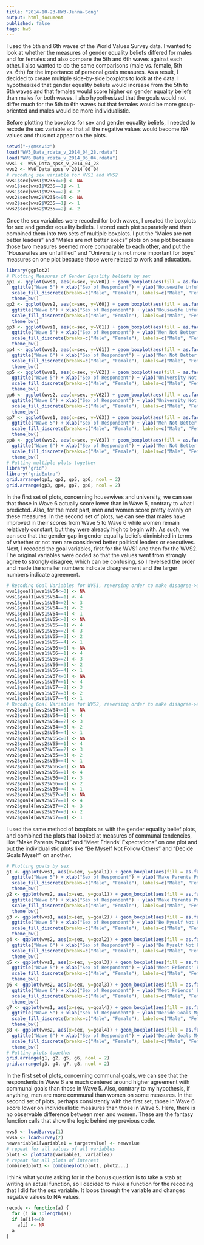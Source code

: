 ```yaml
---
title: "2014-10-23-HW3-Jenna-Song"
output: html_document
published: false
tags: hw3
---
```


I used the 5th and 6th waves of the World Values Survey data. I wanted to look at whether the measures of gender equality beliefs differed for males and for females and also compare the 5th and 6th waves against each other. I also wanted to do the same comparisons (male vs. female, 5th vs. 6th) for the importance of personal goals measures. As a result, I decided to create multiple side-by-side boxplots to look at the data. I hypothesized that gender equality beliefs would increase from the 5th to 6th waves and that females would score higher on gender equality beliefs than males for both waves. I also hypothesized that the goals would not differ much for the 5th to 6th waves but that females would be more group-oriented and males would be more individualistic.

Before plotting the boxplots for sex and gender equality beliefs, I needed to recode the sex variable so that all the negative values would become NA values and thus not appear on the plots.

```r
setwd("~/qmssviz")
load("WV5_Data_rdata_v_2014_04_28.rdata")
load("WV6_Data_rdata_v_2014_06_04.rdata")
wvs1 <- WV5_Data_spss_v_2014_04_28
wvs2 <- WV6_Data_spss_v_2014_06_04
# recoding sex variable for WVS1 and WVS2
wvs1$sex[wvs1$V235<=0] <- NA
wvs1$sex[wvs1$V235==1] <- 1
wvs1$sex[wvs1$V235==2] <- 2
wvs2$sex[wvs2$V235<=0] <- NA
wvs2$sex[wvs2$V235==1] <- 1
wvs2$sex[wvs2$V235==2] <- 2
```

Once the sex variables were recoded for both waves, I created the boxplots for sex and gender equality beliefs. I stored each plot separately and then combined them into two sets of multiple boxplots. I put the "Males are not better leaders" and "Males are not better execs" plots on one plot because those two measures seemed more comparable to each other, and put the "Housewifes are unfulfilled" and "University is not more important for boys" measures on one plot because those were related to work and education.
```r
library(ggplot2)
# Plotting Measures of Gender Equality beliefs by sex
gp1 <- ggplot(wvs1, aes(x=sex, y=V60)) + geom_boxplot(aes(fill = as.factor(sex))) + 
  ggtitle("Wave 5") + xlab("Sex of Respondent") + ylab("Housewife Unfulfilled") + 
  scale_fill_discrete(breaks=c("Male", "Female"), labels=c("Male", "Female")) + 
  theme_bw()
gp2 <- ggplot(wvs2, aes(x=sex, y=V60)) + geom_boxplot(aes(fill = as.factor(sex))) + 
  ggtitle("Wave 6") + xlab("Sex of Respondent") + ylab("Housewife Unfulfilled") + 
  scale_fill_discrete(breaks=c("Male", "Female"), labels=c("Male", "Female")) + 
  theme_bw()
gp3 <- ggplot(wvs1, aes(x=sex, y=V61)) + geom_boxplot(aes(fill = as.factor(sex))) + 
  ggtitle("Wave 5") + xlab("Sex of Respondent") + ylab("Men Not Better Leaders") + 
  scale_fill_discrete(breaks=c("Male", "Female"), labels=c("Male", "Female")) + 
  theme_bw()
gp4 <- ggplot(wvs2, aes(x=sex, y=V61)) + geom_boxplot(aes(fill = as.factor(sex))) + 
  ggtitle("Wave 6") + xlab("Sex of Respondent") + ylab("Men Not Better Leaders") + 
  scale_fill_discrete(breaks=c("Male", "Female"), labels=c("Male", "Female")) + 
  theme_bw()
gp5 <- ggplot(wvs1, aes(x=sex, y=V62)) + geom_boxplot(aes(fill = as.factor(sex))) + 
  ggtitle("Wave 5") + xlab("Sex of Respondent") + ylab("University Not More Impt for Boys") + 
  scale_fill_discrete(breaks=c("Male", "Female"), labels=c("Male", "Female")) + 
  theme_bw()
gp6 <- ggplot(wvs2, aes(x=sex, y=V62)) + geom_boxplot(aes(fill = as.factor(sex))) + 
  ggtitle("Wave 6") + xlab("Sex of Respondent") + ylab("University Not More Impt for Boys") + 
  scale_fill_discrete(breaks=c("Male", "Female"), labels=c("Male", "Female")) + 
  theme_bw()
gp7 <- ggplot(wvs1, aes(x=sex, y=V63)) + geom_boxplot(aes(fill = as.factor(sex))) + 
  ggtitle("Wave 5") + xlab("Sex of Respondent") + ylab("Men Not Better Execs") + 
  scale_fill_discrete(breaks=c("Male", "Female"), labels=c("Male", "Female")) + 
  theme_bw()
gp8 <- ggplot(wvs2, aes(x=sex, y=V63)) + geom_boxplot(aes(fill = as.factor(sex))) + 
  ggtitle("Wave 6") + xlab("Sex of Respondent") + ylab("Men Not Better Execs") + 
  scale_fill_discrete(breaks=c("Male", "Female"), labels=c("Male", "Female")) + 
  theme_bw()
# Putting multiple plots together
library("grid")
library("gridExtra")
grid.arrange(gp1, gp2, gp5, gp6, ncol = 2)
grid.arrange(gp3, gp4, gp7, gp8, ncol = 2)
```
In the first set of plots, concerning housewives and university, we can see that those in Wave 6 actually score lower than in Wave 5, contrary to what I predicted. Also, for the most part, men and women score pretty evenly on these measures.
In the second set of plots, we can see that males have improved in their scores from Wave 5 to Wave 6 while women remain relatively constant, but they were already high to begin with. As such, we can see that the gender gap in gender equality beliefs diminished in terms of whether or not men are considered better political leaders or executives.
Next, I recoded the goal variables, first for the WVS1 and then for the WVS2. The original variables were coded so that the values went from strongly agree to strongly disagree, which can be confusing, so I reversed the order and made the smaller numbers indicate disagreement and the larger numbers indicate agreement. 
```r
# Recoding Goal Variables for WVS1, reversing order to make disagree->agree
wvs1$goal1[wvs1$V64<=0] <- NA
wvs1$goal1[wvs1$V64==1] <- 4
wvs1$goal1[wvs1$V64==2] <- 3
wvs1$goal1[wvs1$V64==3] <- 2
wvs1$goal1[wvs1$V64==4] <- 1
wvs1$goal2[wvs1$V65<=0] <- NA
wvs1$goal2[wvs1$V65==1] <- 4
wvs1$goal2[wvs1$V65==2] <- 3
wvs1$goal2[wvs1$V65==3] <- 2
wvs1$goal2[wvs1$V65==4] <- 1
wvs1$goal3[wvs1$V66<=0] <- NA
wvs1$goal3[wvs1$V66==1] <- 4
wvs1$goal3[wvs1$V66==2] <- 3
wvs1$goal3[wvs1$V66==3] <- 2
wvs1$goal3[wvs1$V66==4] <- 1
wvs1$goal4[wvs1$V67<=0] <- NA
wvs1$goal4[wvs1$V67==1] <- 4
wvs1$goal4[wvs1$V67==2] <- 3
wvs1$goal4[wvs1$V67==3] <- 2
wvs1$goal4[wvs1$V67==4] <- 1
# Recoding Goal Variables for WVS2, reversing order to make disagree->agree
wvs2$goal1[wvs2$V64<=0] <- NA
wvs2$goal1[wvs2$V64==1] <- 4
wvs2$goal1[wvs2$V64==2] <- 3
wvs2$goal1[wvs2$V64==3] <- 2
wvs2$goal1[wvs2$V64==4] <- 1
wvs2$goal2[wvs2$V65<=0] <- NA
wvs2$goal2[wvs2$V65==1] <- 4
wvs2$goal2[wvs2$V65==2] <- 3
wvs2$goal2[wvs2$V65==3] <- 2
wvs2$goal2[wvs2$V65==4] <- 1
wvs2$goal3[wvs2$V66<=0] <- NA
wvs2$goal3[wvs2$V66==1] <- 4
wvs2$goal3[wvs2$V66==2] <- 3
wvs2$goal3[wvs2$V66==3] <- 2
wvs2$goal3[wvs2$V66==4] <- 1
wvs2$goal4[wvs2$V67<=0] <- NA
wvs2$goal4[wvs2$V67==1] <- 4
wvs2$goal4[wvs2$V67==2] <- 3
wvs2$goal4[wvs2$V67==3] <- 2
wvs2$goal4[wvs2$V67==4] <- 1
```

I used the same method of boxplots as with the gender equality belief plots, and combined the plots that looked at measures of communal tendencies, like "Make Parents Proud" and "Meet Friends' Expectations" on one plot and put the individualistic plots like "Be Myself Not Follow Others" and "Decide Goals Myself" on another.

```r
# Plotting goals by sex
g1 <- ggplot(wvs1, aes(x=sex, y=goal1)) + geom_boxplot(aes(fill = as.factor(sex))) + 
  ggtitle("Wave 5") + xlab("Sex of Respondent") + ylab("Make Parents Proud") + 
  scale_fill_discrete(breaks=c("Male", "Female"), labels=c("Male", "Female")) + 
  theme_bw()
g2 <- ggplot(wvs2, aes(x=sex, y=goal1)) + geom_boxplot(aes(fill = as.factor(sex))) + 
  ggtitle("Wave 6") + xlab("Sex of Respondent") + ylab("Make Parents Proud") + 
  scale_fill_discrete(breaks=c("Male", "Female"), labels=c("Male", "Female")) + 
  theme_bw()
g3 <- ggplot(wvs1, aes(x=sex, y=goal2)) + geom_boxplot(aes(fill = as.factor(sex))) + 
  ggtitle("Wave 5") + xlab("Sex of Respondent") + ylab("Be Myself Not Follow Others") + 
  scale_fill_discrete(breaks=c("Male", "Female"), labels=c("Male", "Female")) + 
  theme_bw()
g4 <- ggplot(wvs2, aes(x=sex, y=goal2)) + geom_boxplot(aes(fill = as.factor(sex))) + 
  ggtitle("Wave 6") + xlab("Sex of Respondent") + ylab("Be Myself Not Follow Others") + 
  scale_fill_discrete(breaks=c("Male", "Female"), labels=c("Male", "Female")) + 
  theme_bw()
g5 <- ggplot(wvs1, aes(x=sex, y=goal3)) + geom_boxplot(aes(fill = as.factor(sex))) + 
  ggtitle("Wave 5") + xlab("Sex of Respondent") + ylab("Meet Friends' Expectations") + 
  scale_fill_discrete(breaks=c("Male", "Female"), labels=c("Male", "Female")) + 
  theme_bw()
g6 <- ggplot(wvs2, aes(x=sex, y=goal3)) + geom_boxplot(aes(fill = as.factor(sex))) + 
  ggtitle("Wave 6") + xlab("Sex of Respondent") + ylab("Meet Friends' Expectations") + 
  scale_fill_discrete(breaks=c("Male", "Female"), labels=c("Male", "Female")) + 
  theme_bw()
g7 <- ggplot(wvs1, aes(x=sex, y=goal4)) + geom_boxplot(aes(fill = as.factor(sex))) + 
  ggtitle("Wave 5") + xlab("Sex of Respondent") + ylab("Decide Goals Myself") + 
  scale_fill_discrete(breaks=c("Male", "Female"), labels=c("Male", "Female")) + 
  theme_bw()
g8 <- ggplot(wvs2, aes(x=sex, y=goal4)) + geom_boxplot(aes(fill = as.factor(sex))) + 
  ggtitle("Wave 6") + xlab("Sex of Respondent") + ylab("Decide Goals Myself") + 
  scale_fill_discrete(breaks=c("Male", "Female"), labels=c("Male", "Female")) + 
  theme_bw()
# Putting plots together
grid.arrange(g1, g2, g5, g6, ncol = 2)
grid.arrange(g3, g4, g7, g8, ncol = 2)
```

In the first set of plots, concerning communal goals, we can see that the respondents in Wave 6 are much centered around higher agreement with communal goals than those in Wave 5. Also, contrary to my hypothesis, if anything, men are more communal than women on some measures.
In the second set of plots, perhaps consistently with the first set, those in Wave 6 score lower on individualistic measures than those in Wave 5. Here, there is no observable difference between men and women.
These are the fantasy function calls that show the logic behind my previous code.

```r
wvs5 <- loadSurvey(1)
wvs6 <- loadSurvey(2)
newvariable1[variable1 = targetvalue] <- newvalue
# repeat for all values of all variables
plot1 <- plotData(variable1, variable2)
# repeat for all plots of interest
combinedplot1 <- combineplot(plot1, plot2...)
```

I think what you're asking for in the bonus question is to take a stab at writing an actual function, so I decided to make a function for the recoding that I did for the sex variable. It loops through the variable and changes negative values to NA values.

```r
recode <- function(a) {
  for (i in 1:length(a))
  if (a[i]<=0)
    a[i] <- NA
  a
}
```